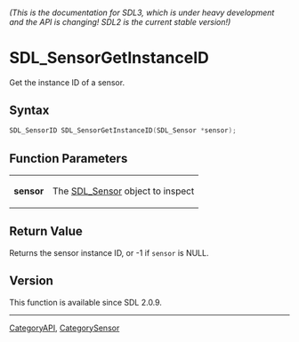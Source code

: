 ====== (This is the documentation for SDL3, which is under heavy development and the API is changing! SDL2 is the current stable version!) ======
= SDL_SensorGetInstanceID =

Get the instance ID of a sensor.

== Syntax ==

<syntaxhighlight lang='c'>
SDL_SensorID SDL_SensorGetInstanceID(SDL_Sensor *sensor);
</syntaxhighlight>

== Function Parameters ==

{|
|'''sensor'''
|The [[SDL_Sensor]] object to inspect
|}

== Return Value ==

Returns the sensor instance ID, or -1 if <code>sensor</code> is NULL.

== Version ==

This function is available since SDL 2.0.9.

----
[[CategoryAPI]], [[CategorySensor]]


